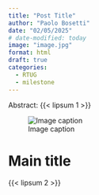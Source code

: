 ```yaml
---
title: "Post Title"
author: "Paolo Bosetti"
date: "02/05/2025"
# date-modified: today
image: "image.jpg"
format: html
draft: true
categories: 
  - RTUG
  - milestone
---
```


Abstract: {{< lipsum 1 >}}


:::column-margin
![Image caption](image.jpg)
:::

# Main title

{{< lipsum 2 >}}

